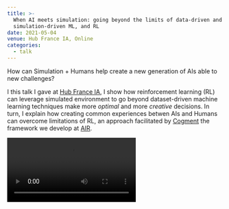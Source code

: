 ```yaml
---
title: >-
  When AI meets simulation: going beyond the limits of data-driven and
  simulation-driven ML, and RL
date: 2021-05-04
venue: Hub France IA, Online
categories:
  - talk
---
```


How can Simulation + Humans help create a new generation of AIs able to new
challenges?

I this talk I gave at [Hub France IA](https://www.hub-franceia.fr), I show how
reinforcement learning (RL) can leverage simulated environment to go beyond
dataset-driven machine learning techniques make more _optimal_ and more
_creative_ decisions. In turn, I explain how creating common experiences betwen
AIs and Humans can overcome limitations of RL, an approach facilitated by
[Cogment](https://www.cogment.ai) the framework we develop at
[AIR](https://www.ai-r.com).

<Video src="https://www.youtube.com/watch?v=v4GDD61d5Ys" />
